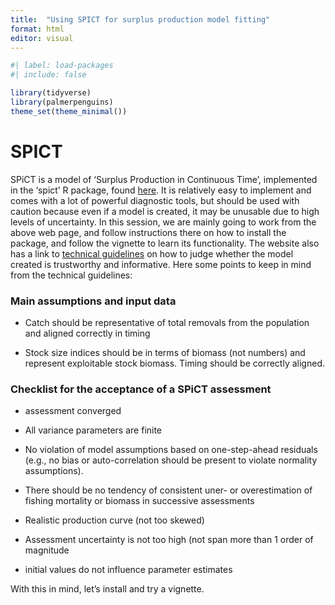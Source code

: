 ```yaml
---
title:  "Using SPICT for surplus production model fitting"
format: html
editor: visual
---
```


```r
#| label: load-packages
#| include: false

library(tidyverse)
library(palmerpenguins)
theme_set(theme_minimal())
```

# SPICT

SPiCT is a model of 'Surplus Production in Continuous Time', implemented in the 'spict' R package, found [here](https://github.com/DTUAqua/spict). It is relatively easy to implement and comes with a lot of powerful diagnostic tools, but should be used with caution because even if a model is created, it may be unusable due to high levels of uncertainty. In this session, we are mainly going to work from the above web page, and follow instructions there on how to install the package, and follow the vignette to learn its functionality. The website also has a link to [technical guidelines](https://raw.githubusercontent.com/DTUAqua/spict/master/spict/inst/doc/spict_guidelines.pdf) on how to judge whether the model created is trustworthy and informative. Here some points to keep in mind from the technical guidelines:

### Main assumptions and input data

-   Catch should be representative of total removals from the population and aligned correctly in timing

-   Stock size indices should be in terms of biomass (not numbers) and represent exploitable stock biomass. Timing should be correctly aligned.

### Checklist for the acceptance of a SPiCT assessment

-   assessment converged

-   All variance parameters are finite

-   No violation of model assumptions based on one-step-ahead residuals (e.g., no bias or auto-correlation should be present to violate normality assumptions).

-   There should be no tendency of consistent uner- or overestimation of fishing mortality or biomass in successive assessments

-   Realistic production curve (not too skewed)

-   Assessment uncertainty is not too high (not span more than 1 order of magnitude

-   initial values do not influence parameter estimates

With this in mind, let's install and try a vignette.
